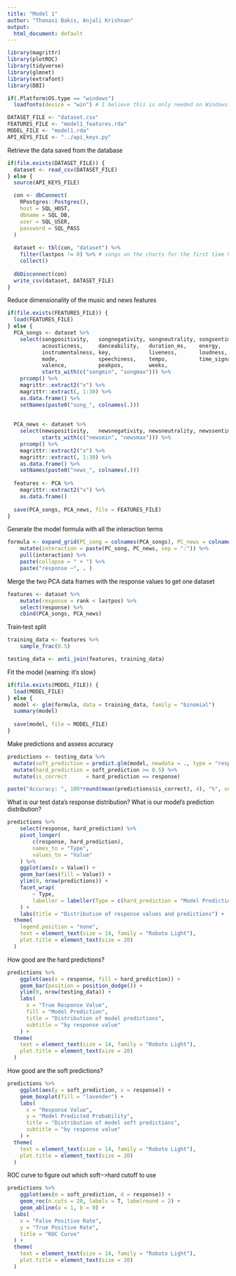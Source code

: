```yaml
---
title: "Model 1"
author: "Thanasi Bakis, Anjali Krishnan"
output:
  html_document: default
---
```


<style type="text/css">
  body {
    font-family: "Roboto", sans-serif;
  }
  code {
    font-family: "Fira Code Retina", monospace;
  }
</style>

```r
library(magrittr)
library(plotROC)
library(tidyverse)
library(glmnet)
library(extrafont)
library(DBI)

if(.Platform$OS.type == "windows")
  loadfonts(device = "win") # I believe this is only needed on Windows?
```

```r
DATASET_FILE <- "dataset.csv"
FEATURES_FILE <- "model1_features.rda"
MODEL_FILE <- "model1.rda"
API_KEYS_FILE <- "../api_keys.py"
```


Retrieve the data saved from the database

```r
if(file.exists(DATASET_FILE)) {
  dataset <- read_csv(DATASET_FILE)
} else {
  source(API_KEYS_FILE)

  con <- dbConnect(
  	RPostgres::Postgres(),
  	host = SQL_HOST,
  	dbname = SQL_DB,
  	user = SQL_USER,
  	password = SQL_PASS
  )
  
  dataset <- tbl(con, "dataset") %>%
    filter(lastpos != 0) %>% # songs on the charts for the first time haven't changed rank
  	collect()
  
  dbDisconnect(con)
  write_csv(dataset, DATASET_FILE)
}
```

Reduce dimensionality of the music and news features

```r
if(file.exists(FEATURES_FILE)) {
  load(FEATURES_FILE)
} else {
  PCA_songs <- dataset %>%
  	select(songpositivity,   songnegativity, songneutrality, songsentiment,
  		   acousticness,     danceability,   duration_ms,    energy,
  		   instrumentalness, key,            liveness,       loudness,
  		   mode,             speechiness,    tempo,          time_signature,
  		   valence,          peakpos,        weeks,
  		   starts_with(c("songmin", "songmax"))) %>%
  	prcomp() %>%
  	magrittr::extract2("x") %>%
  	magrittr::extract(, 1:30) %>%
  	as.data.frame() %>%
  	setNames(paste0("song_", colnames(.)))
  
  
  PCA_news <- dataset %>%
  	select(newspositivity,   newsnegativity, newsneutrality, newssentiment,
  		   starts_with(c("newsmin", "newsmax"))) %>%
  	prcomp() %>%
  	magrittr::extract2("x") %>%
  	magrittr::extract(, 1:30) %>%
  	as.data.frame() %>%
  	setNames(paste0("news_", colnames(.)))
  
  features <- PCA %>%
  	magrittr::extract2("x") %>%
  	as.data.frame()
  
  save(PCA_songs, PCA_news, file = FEATURES_FILE)
}
```

Generate the model formula with all the interaction terms

```r
formula <- expand_grid(PC_song = colnames(PCA_songs), PC_news = colnames(PCA_news)) %>%
	mutate(interaction = paste(PC_song, PC_news, sep = ":")) %>%
	pull(interaction) %>%
	paste(collapse = " + ") %>%
	paste("response ~", . )
```

Merge the two PCA data frames with the response values to get one dataset

```r
features <- dataset %>%
	mutate(response = rank < lastpos) %>%
	select(response) %>%
	cbind(PCA_songs, PCA_news)
```


Train-test split

```r
training_data <- features %>%
	sample_frac(0.5)

testing_data <- anti_join(features, training_data)
```

Fit the model (warning: it's slow)

```r
if(file.exists(MODEL_FILE)) {
  load(MODEL_FILE)
} else {
  model <- glm(formula, data = training_data, family = "binomial")
  summary(model)
  
  save(model, file = MODEL_FILE)
}
```

Make predictions and assess accuracy

```r
predictions <- testing_data %>%
  mutate(soft_prediction = predict.glm(model, newdata = ., type = "response")) %>%
  mutate(hard_prediction = soft_prediction >= 0.5) %>%
  mutate(is_correct      = hard_prediction == response)

paste("Accuracy: ", 100*round(mean(predictions$is_correct), 4), "%", sep = '')
```

What is our test data's response distribution? 
What is our model's prediction distribution?

```r
predictions %>%
	select(response, hard_prediction) %>%
	pivot_longer(
		c(response, hard_prediction),
		names_to = "Type",
		values_to = "Value"
	) %>%
	ggplot(aes(x = Value)) +
	geom_bar(aes(fill = Value)) +
	ylim(0, nrow(predictions)) +
	facet_wrap(
		~ Type,
		labeller = labeller(Type = c(hard_prediction = "Model Prediction", response = "True Value"))
	) +
	labs(title = "Distribution of response values and predictions") +
  theme(
    legend.position = "none",
    text = element_text(size = 14, family = "Roboto Light"),
    plot.title = element_text(size = 20)
  )
```

How good are the hard predictions?

```r
predictions %>%
	ggplot(aes(x = response, fill = hard_prediction)) +
	geom_bar(position = position_dodge()) +
	ylim(0, nrow(testing_data)) +
	labs(
	  x = "True Response Value",
	  fill = "Model Prediction",
	  title = "Distribution of model predictions",
	  subtitle = "by response value"
	) +
  theme(
    text = element_text(size = 14, family = "Roboto Light"),
    plot.title = element_text(size = 20)
  )
```

How good are the soft predictions?

```r
predictions %>%
	ggplot(aes(y = soft_prediction, x = response)) +
	geom_boxplot(fill = "lavender") +
	labs(
	  x = "Response Value",
	  y = "Model Predicted Probability",
	  title = "Distribution of model soft predictions",
	  subtitle = "by response value"
	) +
  theme(
    text = element_text(size = 14, family = "Roboto Light"),
    plot.title = element_text(size = 20)
  )
```

ROC curve to figure out which soft-->hard cutoff to use

```r
predictions %>%
	ggplot(aes(m = soft_prediction, d = response)) +
	geom_roc(n.cuts = 20, labels = T, labelround = 2) +
	geom_abline(a = 1, b = 0) +
  labs(
    x = "False Positive Rate",
    y = "True Positive Rate",
    title = "ROC Curve"
  ) +
  theme(
    text = element_text(size = 14, family = "Roboto Light"),
    plot.title = element_text(size = 20)
  )
```

